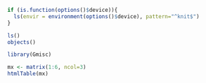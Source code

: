 ```r
if (is.function(options()$device)){
  ls(envir = environment(options()$device), pattern="^knit$")
}

ls()
objects()

```

```r
library(Gmisc)

```


```r

mx <- matrix(1:6, ncol=3) 
htmlTable(mx)

```

